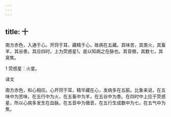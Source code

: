 ```yaml
---
---
---
```

title: 十
---




南方赤色，入通于心。开窍于耳，藏精于心，故病在五藏。其味苦，其类火，其畜羊，其谷黍。其应四时，上为荧惑星1。是以知病之在脉也。其音徵，其数七，其臭焦。

1 荧惑星：火星。

译文

南方赤色，和心相应。心开窍于耳，精华藏在心，发病多在五脏。比象来说，在五味中为苦味，在五行中为火，在五畜中为羊，在五谷中为黍。在四时中上应于荧惑星，所以心病多发生在血脉。在五音中为徵音，在五行生成数中为七，在五气中为焦。